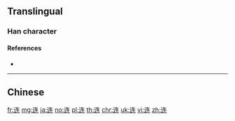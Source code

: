 {{character info/new}}
{{also|連}}
==Translingual==

===Han character===
{{Han char|rn=162|rad=辵|as=04|sn=8|four=|canj=YKQ|ids=⿺辶车}}

====References====
* {{Han ref|kx=1254.171|hdz=63818.180|uh=8FDE|ud=36830}}

----

==Chinese==
{{zh-see|連}}

[[fr:连]]
[[mg:连]]
[[ja:连]]
[[no:连]]
[[pl:连]]
[[th:连]]
[[chr:连]]
[[uk:连]]
[[vi:连]]
[[zh:连]]